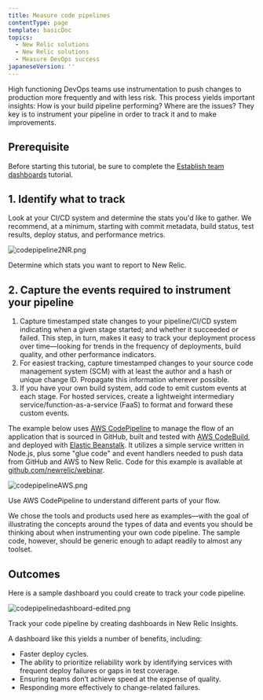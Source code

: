 ```yaml
---
title: Measure code pipelines
contentType: page
template: basicDoc
topics:
  - New Relic solutions
  - New Relic solutions
  - Measure DevOps success
japaneseVersion: ''
---
```


High functioning DevOps teams use instrumentation to push changes to production more frequently and with less risk. This process yields important insights: How is your build pipeline performing? Where are the issues? They key is to instrument your pipeline in order to track it and to make improvements.

## Prerequisite

Before starting this tutorial, be sure to complete the [Establish team dashboards](https://docs.newrelic.com/docs/using-new-relic/welcome-new-relic/measure-devops-success/establish-team-dashboards-gather-visualize-key-metrics) tutorial.

## 1. Identify what to track

Look at your CI/CD system and determine the stats you'd like to gather. We recommend, at a minimum, starting with commit metadata, build status, test results, deploy status, and performance metrics.

![codepipeline2NR.png](./images/codepipeline2NR.png "codepipeline2NR.png")

Determine which stats you want to report to New Relic.

## 2. Capture the events required to instrument your pipeline

1. Capture timestamped state changes to your pipeline/CI/CD system indicating when a given stage started; and whether it succeeded or failed. This step, in turn, makes it easy to track your deployment process over time—looking for trends in the frequency of deployments, build quality, and other performance indicators.
2. For easiest tracking, capture timestamped changes to your source code management system (SCM) with at least the author and a hash or unique change ID. Propagate this information wherever possible.
3. If you have your own build system, add code to emit custom events at each stage. For hosted services, create a lightweight intermediary service/function-as-a-service (FaaS) to format and forward these custom events.

The example below uses [AWS CodePipeline](https://aws.amazon.com/codepipeline/) to manage the flow of an application that is sourced in GitHub, built and tested with [AWS CodeBuild](https://aws.amazon.com/codebuild/), and deployed with [Elastic Beanstalk](https://aws.amazon.com/elasticbeanstalk/). It utilizes a simple service written in Node.js, plus some "glue code" and event handlers needed to push data from GitHub and AWS to New Relic. Code for this example is available at [github.com/newrelic/webinar](https://github.com/newrelic/webinar).

![codepipelineAWS.png](./images/codepipelineAWS.png "codepipelineAWS.png")

Use AWS CodePipeline to understand different parts of your flow.

We chose the tools and products used here as examples—with the goal of illustrating the concepts around the types of data and events you should be thinking about when instrumenting your own code pipeline. The sample code, however, should be generic enough to adapt readily to almost any toolset.

## Outcomes

Here is a sample dashboard you could create to track your code pipeline.

![codepipelinedashboard-edited.png](./images/codepipelinedashboard-edited.png "codepipelinedashboard-edited.png")

Track your code pipeline by creating dashboards in New Relic Insights.

A dashboard like this yields a number of benefits, including:

* Faster deploy cycles.
* The ability to prioritize reliability work by identifying services with frequent deploy failures or gaps in test coverage.
* Ensuring teams don’t achieve speed at the expense of quality.
* Responding more effectively to change-related failures.

